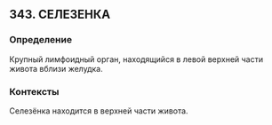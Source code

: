 ## 343. СЕЛЕЗЕНКА
### Определение
Крупный лимфоидный орган, находящийся в левой верхней части живота вблизи желудка.

### Контексты
Селезёнка находится в верхней части живота.


